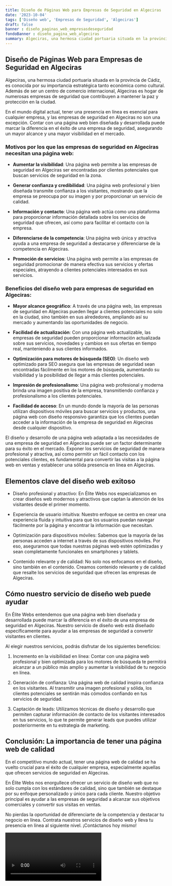 ```yaml
---
title: Diseño de Páginas Web para Empresas de Seguridad en Algeciras
date: '2023-10-04'
tags: ['Diseño web', 'Empresas de Seguridad', 'Algeciras']
draft: false
banner : diseño_paginas_web_empresasdeseguridad
fondoBanner : diseño_pagina_web_algeciras
summary: Algeciras, una hermosa ciudad portuaria situada en la provincia de Cádiz, es conocida por su importancia estratégica tanto económica como cultural. Además de ser un centro de comercio internacional, Algeciras es hogar de numerosas empresas de seguridad que contribuyen a mantener la paz y protección en la ciudad.
---
```


## Diseño de Páginas Web para Empresas de Seguridad en Algeciras

Algeciras, una hermosa ciudad portuaria situada en la provincia de Cádiz, es conocida por su importancia estratégica tanto económica como cultural. Además de ser un centro de comercio internacional, Algeciras es hogar de numerosas empresas de seguridad que contribuyen a mantener la paz y protección en la ciudad.

En el mundo digital actual, tener una presencia en línea es esencial para cualquier empresa, y las empresas de seguridad en Algeciras no son una excepción. Contar con una página web bien diseñada y desarrollada puede marcar la diferencia en el éxito de una empresa de seguridad, asegurando un mayor alcance y una mayor visibilidad en el mercado.

### Motivos por los que las empresas de seguridad en Algeciras necesitan una página web:

- **Aumentar la visibilidad**: Una página web permite a las empresas de seguridad en Algeciras ser encontradas por clientes potenciales que buscan servicios de seguridad en la zona.

- **Generar confianza y credibilidad**: Una página web profesional y bien diseñada transmite confianza a los visitantes, mostrando que la empresa se preocupa por su imagen y por proporcionar un servicio de calidad.

- **Información y contacto**: Una página web actúa como una plataforma para proporcionar información detallada sobre los servicios de seguridad que ofrecen, así como para facilitar el contacto con la empresa.

- **Diferenciarse de la competencia**: Una página web única y atractiva ayuda a una empresa de seguridad a destacarse y diferenciarse de la competencia en Algeciras.

- **Promoción de servicios**: Una página web permite a las empresas de seguridad promocionar de manera efectiva sus servicios y ofertas especiales, atrayendo a clientes potenciales interesados en sus servicios.

### Beneficios del diseño web para empresas de seguridad en Algeciras:

- **Mayor alcance geográfico**: A través de una página web, las empresas de seguridad en Algeciras pueden llegar a clientes potenciales no solo en la ciudad, sino también en sus alrededores, ampliando así su mercado y aumentando las oportunidades de negocio.

- **Facilidad de actualización**: Con una página web actualizable, las empresas de seguridad pueden proporcionar información actualizada sobre sus servicios, novedades y cambios en sus ofertas en tiempo real, manteniendo a sus clientes informados.

- **Optimización para motores de búsqueda (SEO)**: Un diseño web optimizado para SEO asegura que las empresas de seguridad sean encontradas fácilmente en los motores de búsqueda, aumentando su visibilidad y la posibilidad de llegar a más clientes potenciales.

- **Impresión de profesionalismo**: Una página web profesional y moderna brinda una imagen positiva de la empresa, transmitiendo confianza y profesionalismo a los clientes potenciales.

- **Facilidad de acceso**: En un mundo donde la mayoría de las personas utilizan dispositivos móviles para buscar servicios y productos, una página web con diseño responsivo garantiza que los clientes puedan acceder a la información de la empresa de seguridad en Algeciras desde cualquier dispositivo.

El diseño y desarrollo de una página web adaptada a las necesidades de una empresa de seguridad en Algeciras puede ser un factor determinante para su éxito en el mercado. Exponer los servicios de seguridad de manera profesional y atractiva, así como permitir un fácil contacto con los potenciales clientes, es fundamental para convertir las visitas a la página web en ventas y establecer una sólida presencia en línea en Algeciras.

<GifSeo />

<Cta />

## Elementos clave del diseño web exitoso

- Diseño profesional y atractivo: En Élite Webs nos especializamos en crear diseños web modernos y atractivos que captan la atención de los visitantes desde el primer momento.

- Experiencia de usuario intuitiva: Nuestro enfoque se centra en crear una experiencia fluida y intuitiva para que los usuarios puedan navegar fácilmente por la página y encontrar la información que necesitan.

- Optimización para dispositivos móviles: Sabemos que la mayoría de las personas acceden a internet a través de sus dispositivos móviles. Por eso, aseguramos que todas nuestras páginas web estén optimizadas y sean completamente funcionales en smartphones y tablets.

- Contenido relevante y de calidad: No solo nos enfocamos en el diseño, sino también en el contenido. Creamos contenido relevante y de calidad que resalte los servicios de seguridad que ofrecen las empresas de Algeciras.

## Cómo nuestro servicio de diseño web puede ayudar

En Élite Webs entendemos que una página web bien diseñada y desarrollada puede marcar la diferencia en el éxito de una empresa de seguridad en Algeciras. Nuestro servicio de diseño web está diseñado específicamente para ayudar a las empresas de seguridad a convertir visitantes en clientes.

Al elegir nuestros servicios, podrás disfrutar de los siguientes beneficios:

1. Incremento en la visibilidad en línea: Contar con una página web profesional y bien optimizada para los motores de búsqueda te permitirá alcanzar a un público más amplio y aumentar la visibilidad de tu negocio en línea.

2. Generación de confianza: Una página web de calidad inspira confianza en los visitantes. Al transmitir una imagen profesional y sólida, los clientes potenciales se sentirán más cómodos confiando en tus servicios de seguridad.

3. Captación de leads: Utilizamos técnicas de diseño y desarrollo que permiten capturar información de contacto de los visitantes interesados en tus servicios, lo que te permite generar leads que puedes utilizar posteriormente en tu estrategia de marketing.

## Conclusión: La importancia de tener una página web de calidad

En el competitivo mundo actual, tener una página web de calidad se ha vuelto crucial para el éxito de cualquier empresa, especialmente aquellas que ofrecen servicios de seguridad en Algeciras.

En Élite Webs nos enorgullece ofrecer un servicio de diseño web que no solo cumpla con los estándares de calidad, sino que también se destaque por su enfoque personalizado y único para cada cliente. Nuestro objetivo principal es ayudar a las empresas de seguridad a alcanzar sus objetivos comerciales y convertir sus visitas en ventas.

No pierdas la oportunidad de diferenciarte de la competencia y destacar tu negocio en línea. Contrata nuestros servicios de diseño web y lleva tu presencia en línea al siguiente nivel. ¡Contáctanos hoy mismo!

<Video />

<CtaBot job='Empresas de Seguridad' city='Algeciras'/>

<Gmaps query='Algeciras+españa+maps' />